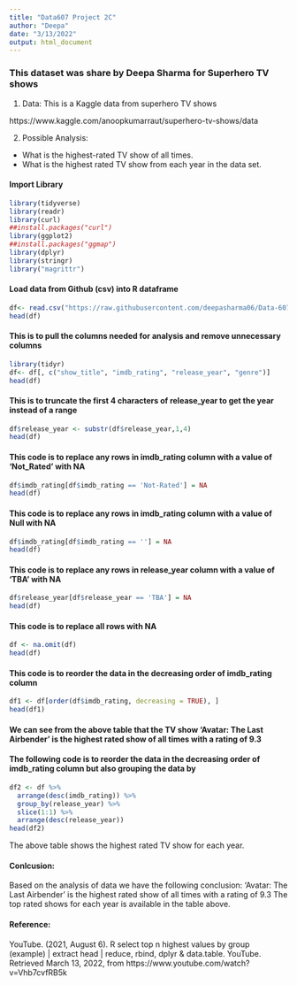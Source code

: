 ---
title: "Data607 Project 2C"
author: "Deepa"
date: "3/13/2022"
output: html_document
---

### This dataset was share by Deepa Sharma for Superhero TV shows


1. Data: This is a Kaggle data from superhero TV shows

https://www.kaggle.com/anoopkumarraut/superhero-tv-shows/data

2. Possible Analysis:

 -  What is the highest-rated TV show of all times.
 -  What is the highest rated TV show from each year in the data set.

#### Import Library

```{r}
library(tidyverse)
library(readr)
library(curl)
##install.packages("curl")
library(ggplot2)
##install.packages("ggmap")
library(dplyr)
library(stringr)
library("magrittr")
```


#### Load data from Github (csv) into R dataframe

```{r}
df<- read.csv("https://raw.githubusercontent.com/deepasharma06/Data-607/main/Dataset_Superhero-TV-Shows.csv")
head(df)
```

#### This is to pull the columns needed for analysis and remove unnecessary columns

```{r}
library(tidyr)
df<- df[, c("show_title", "imdb_rating", "release_year", "genre")]
head(df)
```

#### This is to truncate the first 4 characters of release_year to get the year instead of a range

```{r}
df$release_year <- substr(df$release_year,1,4)
head(df)
```

#### This code is to replace any rows in imdb_rating column with a value of 'Not_Rated' with NA

```{r}
df$imdb_rating[df$imdb_rating == 'Not-Rated'] = NA
head(df)
```

#### This code is to replace any rows in imdb_rating column with a value of Null with NA

```{r}
df$imdb_rating[df$imdb_rating == ''] = NA
head(df)
```

#### This code is to replace any rows in release_year column with a value of 'TBA' with NA

```{r}
df$release_year[df$release_year == 'TBA'] = NA
head(df)
```

#### This code is to replace all rows with NA

```{r}
df <- na.omit(df) 
head(df)
```

#### This code is to reorder the data in the decreasing order of imdb_rating column

```{r}
df1 <- df[order(df$imdb_rating, decreasing = TRUE), ] 
head(df1)
```

#### We can see from the above table that the TV show 'Avatar: The Last Airbender' is the highest rated show of all times with a rating of 9.3

#### The following code is to reorder the data in the decreasing order of imdb_rating column but also grouping the data by 

```{r}

df2 <- df %>%
  arrange(desc(imdb_rating)) %>%
  group_by(release_year) %>%
  slice(1:1) %>%
  arrange(desc(release_year))
head(df2)
```



The above table shows the highest rated TV show for each year.

#### Conlcusion:
Based on the analysis of data we have the following conclusion:
'Avatar: The Last Airbender' is the highest rated show of all times with a rating of 9.3
The top rated shows for each year is available in the table above.


#### Reference:
YouTube. (2021, August 6). R select top n highest values by group (example) | extract head | reduce, rbind, dplyr &amp; data.table. YouTube. Retrieved March 13, 2022, from https://www.youtube.com/watch?v=Vhb7cvfRB5k 























